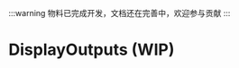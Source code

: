 
:::warning
物料已完成开发，文档还在完善中，欢迎参与贡献
:::

# DisplayOutputs (WIP)

<SourceCode
  href="https://github.com/bytedance/flowgram.ai/tree/main/packages/materials/form-materials/src/components/display-outputs"
/>
